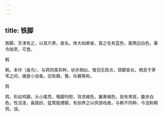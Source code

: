 ```yaml
---
---
---
```

title: 铁脚
---



铁脚，天津有之，以其爪黑，故名。体大如麻雀，首之毛有蓝色，尾两边白色。春令始至，可食。

鹌

鹌，本作（酓鸟），与鹑同类异种，状亦相似，惟羽无斑点，颈脚皆长。栖息于茅苇之间，捕食小虫鱼。旧有鷃，鴽，斥鷃等称。

鹑

鹑，形如鸡鶵，头小尾秃，嘴脚均短，背浓褐色，翼黄褐色，皆有黑斑，腹赤白色。性活泼，喜跳跃，猛鸷能搏鬬，有驯养之以供游戏者。与鹌不同种，今混称鹌鹑，误。